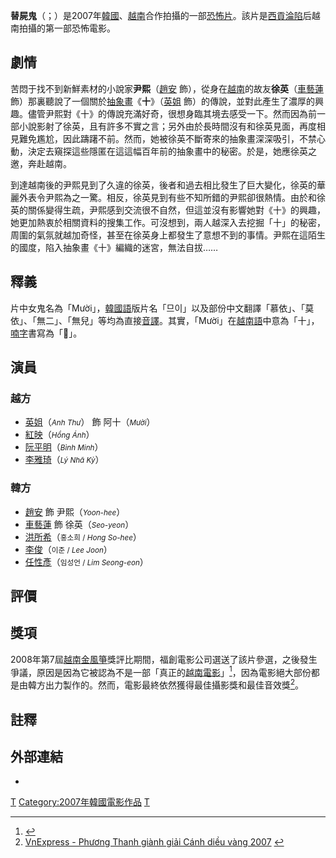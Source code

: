 {{npov|time=2011-08-10T17:40:43+00:00}}
{{noteTA
|G1=IT
|T=zh-cn:抽象画中的越南少女; zh-tw:替屍鬼;
}}
{{Infobox film
|  name     = 替屍鬼
|  tw_name  = 替屍鬼
|  hk_name  = 
|  cn_name  = 抽象畫中的越南少女
|  original_name = 므이<br>Mười: Truyền thuyết về bức chân dung
|  image          = Muoi.jpg
|  caption        = 韓文版海報
|  writer         = [[Zizak|Zizak]] 
|  starring       = [[英姐|英姐]]<small>（Anh Thư）</small><br>[[趙安_(韓國藝人)|趙安]]<small>（조안）</small><br>[[車藝蓮|車藝蓮]]<small>（차예련）</small>
|  director       = [[金太京|金太京]]<small>（김태경）</small>
|  producer       = Bily Pictures<br />福創電影公司
|  music        = 柳亨旭<small>（류형욱）</small>
|  cinematography = 朴載弘<small>（박재홍）</small>
|  editing = 高任枃<small>（고임표）
|  distributor    = CJ Entertainment（韓）<br />福創電影公司（越） 
|  released   = {{flagicon|KOR}} 2007年7月25日<br />{{flagicon|VIE}} 2007年12月24日
|  runtime        = 98分鐘
|  language = [[韓語|韓語]]、[[越南語|越南語]]
|  country = {{KOR}}<br>{{VIE}}
| budget         = 3,000,000
| gross          = 
| admissions     = 180,650
|  website        = [http://muoi.kr muoi.kr] 
| allcinema_id = 
| kinejun_id = 
| imdb_id = 0937231
| amg_id = 
}}

'''替屍鬼'''（{{vie|hn=𨒒:傳說衛幅眞容|qn=Mười: Truyền thuyết về bức chân dung}}；{{lang-ko|므이}}）是2007年[[韓國|韓國]]、[[越南|越南]]合作拍攝的一部[[恐怖片|恐怖片]]。該片是[[西貢淪陷|西貢淪陷]]后越南拍攝的第一部恐怖電影。

== 劇情 ==
苦悶于找不到新鮮素材的小說家'''尹熙'''（[[趙安_(韓國藝人)|趙安]] 飾），從身在[[越南|越南]]的故友'''徐英'''（[[車藝蓮|車藝蓮]] 飾）那裏聽說了一個關於[[抽象藝術|抽象畫]]《'''十'''》（[[英姐|英姐]] 飾）的傳說，並對此產生了濃厚的興趣。儘管尹熙對《十》的傳說充滿好奇，很想身臨其境去感受一下。然而因為前一部小說影射了徐英，且有許多不實之言；另外由於長時間沒有和徐英見面，再度相見難免尷尬，因此躊躇不前。然而，她被徐英不斷寄來的抽象畫深深吸引，不禁心動，決定去窺探這些隱匿在這這幅百年前的抽象畫中的秘密。於是，她應徐英之邀，奔赴越南。

到達越南後的尹熙見到了久違的徐英，後者和過去相比發生了巨大變化，徐英的華麗外表令尹熙為之一驚。相反，徐英見到有些不知所錯的尹熙卻很熱情。由於和徐英的關係變得生疏，尹熙感到交流很不自然，但這並沒有影響她對《十》的興趣，她更加熱衷於相關資料的搜集工作。可沒想到，兩人越深入去挖掘「十」的秘密，周圍的氣氛就越加奇怪，甚至在徐英身上都發生了意想不到的事情。尹熙在這陌生的國度，陷入抽象畫《十》編織的迷宮，無法自拔……

== 釋義 ==
片中女鬼名為「Mười」，[[韓國語|韓國語]]版片名「므이」以及部份中文翻譯「慕依」、「莫依」、「無二」、「無兒」等均為直接[[音譯|音譯]]。其實，「Mười」在[[越南語|越南語]]中意為「十」，[[喃字|喃字]]書寫為「𨑮」。

== 演員 ==
=== 越方 ===
*[[英姐|英姐]]（<small>''Anh Thư''</small>） 飾 阿十（<small>''Mười''</small>）
*[[紅映|紅映]]（<small>''Hồng Ánh''</small>）
*[[阮平明|阮平明]]（<small>''Bình Minh''</small>）
*[[李雅琦|李雅琦]]（<small>''Lý Nhã Kỳ''</small>）

=== 韓方 ===
*[[趙安_(韓國藝人)|趙安]] 飾 尹熙（<small>''Yoon-hee''</small>）
*[[車藝蓮|車藝蓮]] 飾 徐英（<small>''Seo-yeon''</small>）
*[[洪所希|洪所希]]（<small>홍소희</small><small> / ''Hong So-hee''</small>）
*[[李俊|李俊]]（<small>이준</small><small> / ''Lee Joon''</small>）
*[[任性彥|任性彥]]（<small>임성언</small><small> / ''Lim Seong-eon''</small>）

== 評價 ==

== 獎項 ==
2008年第7屆[[越南|越南]][[金風箏|金風箏]]獎評比期間，福創電影公司選送了該片參選，之後發生爭議，原因是因為它被認為不是一部「真正的[[越南電影|越南電影]]」<ref>{{Cite web |url=http://www.tuoitre.com.vn/Tianyon/Index.aspx?ArticleID=246424&ChannelID=57 |title=: Tuoi Tre Online :<!-- Bot generated title --> |access-date=2011-08-10 |archive-url=https://web.archive.org/web/20090210041050/http://tuoitre.com.vn/Tianyon/Index.aspx?ArticleID=246424&ChannelID=57 |archive-date=2009-02-10 |dead-url=yes }}</ref>，因為電影絕大部份都是由韓方出力製作的。然而，電影最終依然獲得最佳攝影獎和最佳音效獎<ref>[http://vnexpress.net/Vietnam/Van-hoa/2008/03/3BA000C4/ VnExpress - Phương Thanh giành giải Cánh diều vàng 2007<!-- Bot generated title -->] {{webarchive|url=https://web.archive.org/web/20080319075339/http://www.vnexpress.net/Vietnam/Van-hoa/2008/03/3BA000C4/ |date=2008-03-19 }}</ref>。

== 註釋 ==
{{reflist}}

== 外部連結 ==
* {{imdb title|0937231}}

[[Category:越南電影作品|T]]
[[Category:2007年韓國電影作品|Category:2007年韓國電影作品]]
[[Category:恐怖片|T]]